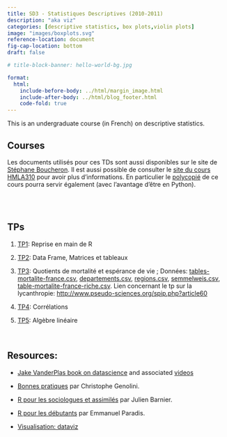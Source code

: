 ```yaml
---
title: SD3 - Statistiques Descriptives (2010-2011)
description: "aka viz"
categories: [descriptive statistics, box plots,violin plots]
image: "images/boxplots.svg"
reference-location: document
fig-cap-location: bottom
draft: false

# title-block-banner: hello-world-bg.jpg

format:
  html:
    include-before-body: ../html/margin_image.html
    include-after-body: ../html/blog_footer.html
    code-fold: true
---
```


This is an undergraduate course (in French) on descriptive statistics.


## Courses
Les documents utilisés pour ces TDs sont aussi disponibles sur le site de [Stéphane Boucheron](http://stephane-v-boucheron.fr/). Il est aussi possible de consulter le [site du cours HMLA310](HLMA310.html) pour avoir plus d'informations. En particulier le [polycopié](/enseignement/Montpellier/HLMA310/IntroPython.pdf) de ce cours pourra servir également (avec l'avantage d'être en Python).

<br>
<br>

## TPs
1. [TP1](enseignement/SD3/td1.pdf): Reprise en main de R

1. [TP2](enseignement/SD3/td2.pdf): Data Frame, Matrices et tableaux

1. [TP3](enseignement/SD3/td3.pdf): Quotients de mortalité et espérance de vie ; Données:
 [tables-mortalite-france.csv](enseignement/SD3/tables-mortalite-france.csv),  [departements.csv](enseignement/SD1/departements.csv),
  [regions.csv](enseignement/SD1/regions.csv), [semmelweis.csv](enseignement/SD3/semmelweis.csv),  [table-mortalite-france-riche.csv](enseignement/SD3/semmelweis.csv).
  Lien concernant le tp sur la lycanthropie: [http://www.pseudo-sciences.org/spip.php?article60](http://www.pseudo-sciences.org/spip.php?article60)

1. [TP4](enseignement/SD3/td4.pdf): Corrélations
1. [TP5](enseignement/SD3/td5.pdf): Algèbre linéaire

<br>


## Resources:

- [Jake VanderPlas book on datascience](https://jakevdp.github.io/PythonDataScienceHandbook/)
and associated
[videos](http://jakevdp.github.io/blog/2017/03/03/reproducible-data-analysis-in-jupyter/)

- [Bonnes pratiques](enseignement/SD3/Genolini-RBonnesPratiques.pdf) par Christophe Genolini.

- [R pour les sociologues et assimilés](enseignement/SD3/Barnier-intro_R.pdf) par Julien Barnier.

- [R pour les débutants](enseignement/SD3/Paradis-rdebuts_fr.pdf) par Emmanuel Paradis.

- [Visualisation: dataviz](https://serialmentor.com/dataviz/)
